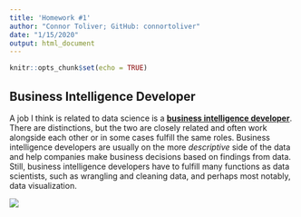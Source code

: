 ```yaml
---
title: 'Homework #1'
author: "Connor Toliver; GitHub: connortoliver"
date: "1/15/2020"
output: html_document
---
```


```r
knitr::opts_chunk$set(echo = TRUE)
```

## Business Intelligence Developer
A job I think is related to data science is a [**business intelligence developer**](https://www.tableau.com/learn/articles/business-intelligence). There are distinctions, but the two are closely related and often work alongside each other or in some cases fulfill the same roles. Business intelligence developers are usually on the more *descriptive* side of the data and help companies make business decisions based on findings from data. Still, business intelligence developers have to fulfill many functions as data scientists, such as wrangling and cleaning data, and perhaps most notably, data visualization. 

![](https://hfweb-assets.s3.amazonaws.com/v2/images/bi/bi_banner.svg)